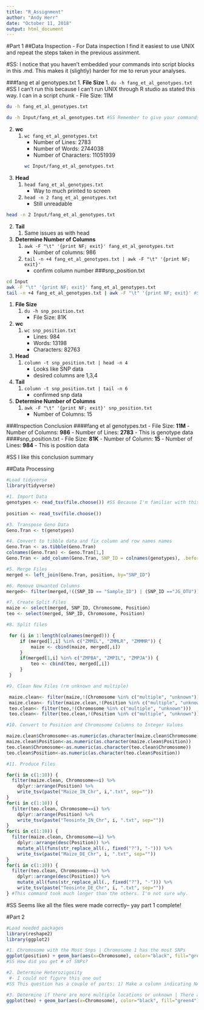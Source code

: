 ```yaml
---
title: "R_Assignment"
author: "Andy Herr"
date: "October 11, 2018"
output: html_document
---
```

#Part 1
##Data Inspection
- For Data inspection I find it easiest to use UNIX and repeat the steps taken in the previous assinment. 

#SS: I notice that you haven't embedded your commands into script blocks in this .md. This makes it (slightly) harder for me to rerun your analyses.

###fang et al genotypes.txt
1. **File Size**
	1. `du -h fang_et_al_genotypes.txt` #SS I can't run this because I can't run UNIX through R studio as stated this way. I can in a script chunk
		- File Size: 11M
```bash
du -h fang_et_al_genotypes.txt
```
```bash
du -h Input/fang_et_al_genotypes.txt #SS Remember to give your commands paths or indicate you switched directories
```

2. **wc**
	1. `wc fang_et_al_genotypes.txt`
		- Number of Lines: 2783
		- Number of Words: 2744038
		- Number of Characters: 11051939 
```bash
wc Input/fang_et_al_genotypes.txt
```

2. **Head**
	1. `head fang_et_al_genotypes.txt`
		- Way to much printed to screen
	2. `head -n 2 fang_et_al_genotypes.txt` 
		- Still unreadable

```bash
head -n 2 Input/fang_et_al_genotypes.txt
```
2. **Tail**
	1. Same issues as with head
2. **Determine Number of Columns**
	1. `awk -F "\t" '{print NF; exit}' fang_et_al_genotypes.txt`
		- Number of columns: 986
	2. `tail -n +4 fang_et_al_genotypes.txt | awk -F "\t" '{print NF; exit}'`
		- confirm column number
###snp_position.txt

```bash
cd Input
awk -F "\t" '{print NF; exit}' fang_et_al_genotypes.txt
tail -n +4 fang_et_al_genotypes.txt | awk -F "\t" '{print NF; exit}' #SS I'm not sure why this command is broken
```
1. **File Size**
	1. `du -h snp_position.txt`
		- File Size: 81K
2. **wc**
	1. `wc snp_position.txt`
		- Lines: 984
		- Words: 13198
		- Characters: 82763
2. **Head**
	1.	`column -t snp_position.txt | head -n 4`
		- Looks like SNP data
		- desired columns are 1,3,4
	
2. **Tail**
	1. `column -t snp_position.txt | tail -n 6`
		- confirmed snp data
	
2. **Determine Number of Columns**
	1. `awk -F "\t" '{print NF; exit}' snp_position.txt`
		- Number of Columns: 15
	
###Inspection Conclusion
####fang et al genotypes.txt
 - File Size: **11M**
 - Number of Columns: **986**
 - Number of Lines: **2783**
 - This is genotype data 
####snp_position.txt
 - File Size: **81K**
 - Number of Column: **15**
 - Number of Lines: **984** 
 - This is position data

#SS I like this conclusion summary

##Data Processing	
```R
#Load tidyverse                       
library(tidyverse)

#1. Import Data
genotypes <- read_tsv(file.choose()) #SS Because I'm familiar with this project, I know which input file goes where. However, someone unfamiliar with it wouldn't know what to choose here. I would suggest adding the file name to this command either in the command itself or as a comment.
     
position <- read_tsv(file.choose())

#3. Transpose Geno Data
Geno.Tran <- t(genotypes)

#4. Convert to tibble data and fix column and row names names
Geno.Tran <- as.tibble(Geno.Tran)
colnames(Geno.Tran) <- Geno.Tran[1,]
Geno.Tran <- add_column(Geno.Tran, SNP_ID = colnames(genotypes), .before=1)

#5. Merge Files
merged <- left_join(Geno.Tran, position, by="SNP_ID")
```


```R
#6. Remove Unwanted Columns
merged<- filter(merged,!((SNP_ID == "Sample_ID") | (SNP_ID =="JG_OTU"))) %>% select(-cdv_marker_id, -alt_pos, -mult_positions, -amplicon, -cdv_map_feature.name, -gene, -`candidate/random`, -Genaissance_daa_id, -Sequenom_daa_id, -count_amplicons, -count_cmf, -count_gene) #SS What is this command doing? Filtering out all the unneeded columns?

#7. Create Split Files 
maize <- select(merged, SNP_ID, Chromosome, Position)
teo <- select(merged, SNP_ID, Chromosome, Position)

#8. Split files

 for (i in 1:length(colnames(merged))) {
     if (merged[1,i] %in% c("ZMMIL", "ZMMLR", "ZMMMR")) {
         maize <- cbind(maize, merged[,i])
     }
     if(merged[1,i] %in% c("ZMPBA", "ZMPIL", "ZMPJA")) {
         teo <- cbind(teo, merged[,i])
     }
 }

#9. Clean New Files (rm unknown and multiple)

 maize.clean<- filter(maize,!(Chromosome %in% c("multiple", "unknown"))) 
 maize.clean<- filter(maize.clean,!(Position %in% c("multiple", "unknown")))
 teo.clean<- filter(teo,!(Chromosome %in% c("multiple", "unknown")))
 teo.clean<- filter(teo.clean,!(Position %in% c("multiple", "unknown")))

#10. Convert to Position and Chromosome Columns to Integer Values

maize.clean$Chromosome<-as.numeric(as.character(maize.clean$Chromosome))
maize.clean$Position<-as.numeric(as.character(maize.clean$Position))
teo.clean$Chromosome<-as.numeric(as.character(teo.clean$Chromosome))
teo.clean$Position<-as.numeric(as.character(teo.clean$Position))

#11. Produce Files 

for(i in c(1:10)) {
  filter(maize.clean, Chromosome==i) %>% 
    dplyr::arrange(Position) %>% 
    write_tsv(paste("Maize_IN_Chr", i,".txt", sep="")) 
}
for(i in c(1:10)) {
  filter(teo.clean, Chromosome==i) %>% 
    dplyr::arrange(Position) %>%
    write_tsv(paste("Teosinte_IN_Chr", i, ".txt", sep=""))
}
for(i in c(1:10)) {
  filter(maize.clean, Chromosome==i) %>% 
    dplyr::arrange(desc(Position)) %>% 
    mutate_all(funs(str_replace_all(., fixed("?"), "-"))) %>% 
    write_tsv(paste("Maize_DE_Chr", i, ".txt", sep="")) 
}
for(i in c(1:10)) {
  filter(teo.clean, Chromosome==i) %>% 
    dplyr::arrange(desc(Position)) %>% 
    mutate_all(funs(str_replace_all(., fixed("?"), "-"))) %>% 
    write_tsv(paste("Teosinte_DE_Chr", i, ".txt", sep=""))
} #This command took much longer than the others. I'm not sure why. 
```

#SS Seems like all the files were made correctly-- yay part 1 complete!

#Part 2
```R
#Load needed packages
library(reshape2)
library(ggplot2)

#1. Chromosome with the Most Snps | Chromosome 1 has the most SNPs
ggplot(position) + geom_bar(aes(x=Chromosome), color="black", fill="green4") + labs(x="Chromosome",y="# of SNPs")
#SS How did you get # of SNPs?

#2. Determine Heterozigosity 
 #- I could not figure this one out
#SS This question has a couple of parts: 1) Make a column indicating NA, homozygous, or heterozygous genotype. Could do this with a mutate command and if statement Ex if genotype == "A/A" | "T/T"..., put "Homozygous" in new column... 2) Use Group as the X axis category and plot a bar chart of this new column 3) use one of the position adjustments in ggplot to make it proportional rather than counts (I think it's position = "Fill", but I'm not sure)

#3. Determine if there are more multiple locations or unknown | There are more unknown #SS How does this differ from the first question? You've made the same plot, though reading something else from it? Is there another graph you could make that would address this question so you can differentiate it from question 1? Like a pie chart?
ggplot(teo) + geom_bar(aes(x=Chromosome), color="black", fill="green4") + labs(x="Chromosome",y="# of SNPs")
```